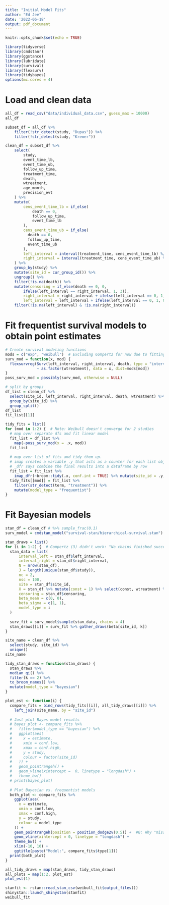 ```yaml
---
title: "Initial Model Fits"
author: "Ed Jee"
date: '2022-06-18'
output: pdf_document
---
```


```r
knitr::opts_chunk$set(echo = TRUE)
```

```r
library(tidyverse)
library(cmdstanr)
library(ggstance)
library(lubridate)
library(survival)
library(flexsurv)
library(tidybayes)
options(mc.cores = 4)
```

# Load and clean data
```r
all_df = read_csv("data/individual_data.csv", guess_max = 10000)
all_df

subset_df = all_df %>%
    filter(!str_detect(study, "Dupas")) %>%
    filter(!str_detect(study, "Kremer"))

clean_df = subset_df %>%
    select(
        study, 
        event_time_lb,
        event_time_ub,
        follow_up_time, 
        treatment_time, 
        death, 
        wtreatment,
        age_month, 
        precision_evt
    ) %>%
    mutate(
        cens_event_time_lb = if_else(
            death == 0,
            follow_up_time,
            event_time_lb
        ),
        cens_event_time_ub = if_else(
          death == 0,
          follow_up_time,
          event_time_ub
        ),
        left_interval = interval(treatment_time, cens_event_time_lb) %/% days(1), 
        right_interval = interval(treatment_time, cens_event_time_ub) %/% days(1),
    ) %>%
    group_by(study) %>%
    mutate(site_id = cur_group_id()) %>%
    ungroup() %>%
    filter(!is.na(death)) %>%
    mutate(censoring = if_else(death == 0, 0, 
        ifelse(left_interval == right_interval, 1, 3)), 
        right_interval = right_interval + ifelse(left_interval == 0, 1, 0),
        left_interval = left_interval + ifelse(left_interval == 0, 1, 0)) %>%
    filter(!is.na(left_interval) & !is.na(right_interval))
```

# Fit frequentist survival models to obtain point estimates
```r
# Create survival modeling functions
mods = c("exp", "weibull")  # Excluding Gompertz for now due to fitting issues
surv_mod = function(x, mod) {
  flexsurvreg(Surv(left_interval, right_interval, death, type = "interval")
              ~ as.factor(wtreatment), data = x, dist=mods[mod])
}
poss_surv_mod = possibly(surv_mod, otherwise = NULL)

# split by groups
df_list = clean_df %>%
  select(site_id, left_interval, right_interval, death, wtreatment) %>%
  group_by(site_id) %>%
  group_split()
df_list
fit_list[[1]]

tidy_fits = list()
for (mod in 1:2) {  # Note: Weibull doesn't converge for 2 studies
  # map over separate dfs and fit linear model
  fit_list = df_list %>%
    map(~poss_surv_mod(x = .x, mod))
  fit_list
  
  # map over list of fits and tidy them up.
  # imap creates a variable .y that acts as a counter for each list object 
  # _dfr says combine the final results into a dataframe by row    
  fit_list = fit_list %>%
    imap_dfr(~broom::tidy(.x, conf.int = TRUE) %>% mutate(site_id = .y, type = mods[mod])) 
  tidy_fits[[mod]] = fit_list %>% 
    filter(str_detect(term, "treatment")) %>% 
    mutate(model_type = "frequentist")
}
```

# Fit Bayesian models
```r
stan_df = clean_df # %>% sample_frac(0.1)
surv_model = cmdstan_model("survival-stan/hierarchical-survival.stan")

stan_draws = list()
for (i in 1:2) {  # Gompertz (3) didn't work: "No chains finished successfully. Unable to retrieve the fit."
  stan_data = list(
      interval_left = stan_df$left_interval,
      interval_right = stan_df$right_interval,
      N = nrow(stan_df),
      J = length(unique(stan_df$study)),
      nc = 2,
      nsc = 100,
      site = stan_df$site_id, 
      X = stan_df %>% mutate(const = 1) %>% select(const, wtreatment) %>% as.matrix(),
      censoring = stan_df$censoring,
      beta_mean = c(0, 0),
      beta_sigma = c(1, 1),
      model_type = i
  )
  
  surv_fit = surv_model$sample(stan_data, chains = 4)
  stan_draws[[i]] = surv_fit %>% gather_draws(beta[site_id, k])
}

site_name = clean_df %>%
  select(study, site_id) %>%
  unique()
site_name

tidy_stan_draws = function(stan_draws) {
  stan_draws %>%
  median_qi() %>%
  filter(k == 2) %>%
  to_broom_names() %>% 
  mutate(model_type = "bayesian")
}

plot_est <- function(i) {
  compare_fits = bind_rows(tidy_fits[[i]], all_tidy_draws[[i]]) %>%
    left_join(site_name, by = "site_id") 
  
  # Just plot Bayes model results
  # bayes_plot <- compare_fits %>%
  #   filter(model_type == "bayesian") %>%
  #   ggplot(aes(
  #     x = estimate,
  #     xmin = conf.low,
  #     xmax = conf.high,
  #     y = study,
  #     colour = factor(site_id)
  #   )) +
  #   geom_pointrangeh() +
  #   geom_vline(xintercept =  0, linetype = "longdash") +
  #   theme_bw() 
  # print(bayes_plot)
  
  # Plot Bayesian vs. frequentist models
  both_plot <- compare_fits %>%
    ggplot(aes(
      x = estimate,
      xmin = conf.low,
      xmax = conf.high,
      y = study,
      colour = model_type
    )) +
    geom_pointrangeh(position = position_dodge2v(0.5)) +  #Q: Why "missing values"? Are the bars just going off the plot?
    geom_vline(xintercept = 0, linetype = "longdash") +
    theme_bw() +
    xlim(-10, 10) + 
    ggtitle(paste("Model:", compare_fits$type[1]))
  print(both_plot)
}

all_tidy_draws = map(stan_draws, tidy_stan_draws)
all_plots = map(1:2, plot_est)
plot_est(1)
```

```r
stanfit <- rstan::read_stan_csv(weibull_fit$output_files())
shinystan::launch_shinystan(stanfit)
weibull_fit
```